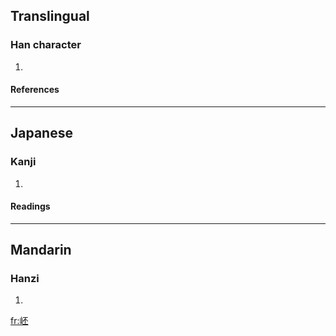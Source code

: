==Translingual==
===Han character===
{{Han char|rn=46|rad=山|as=05|sn=8|four=2171<sub>9</sub>|canj=山一火一 (UMFM)}}
# {{defn|Han|sort=山05}}
====References====
{{Han ref|kx=0309.260|dkj=07995|dj=0609.220|hdz=10766.050|uh=5CAF|ud=23727|bh=CC5F|bd=52319}}
----
==Japanese==
===Kanji===
{{ja-kanji|grade=|rs=山05}}
# {{defn|Japanese}} 
====Readings====
{{ja-readings|on=[[ひ]] (hi), [[び]] (bi), [[はい]] (hai), [[へ]] (he)|kun=}}
----
==Mandarin==
===Hanzi===
{{cmn-hanzi|pin=[[pēi]] (pei1)|wg=p'ei<sup>1</sup>}}
# {{defn|Mandarin}}

[[fr:岯]]